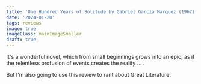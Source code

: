 ```yaml
---
title: 'One Hundred Years of Solitude by Gabriel García Márquez (1967)'
date: '2024-01-20'
tags: reviews
image: true
imageClass: mainImageSmaller
draft: true
---
```


It's a wonderful novel, which from small beginnings grows into an epic, as if the relentless profusion of events creates the reality ... .

But I'm also going to use this review to rant about Great Literature. 